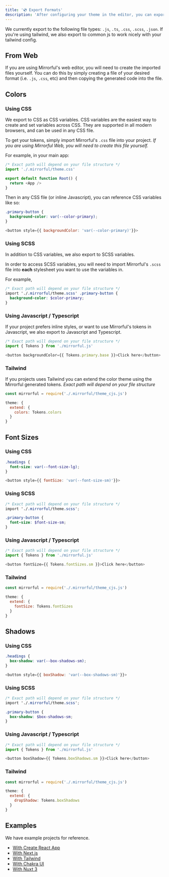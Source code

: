 ```yaml
---
title: '💿 Export Formats'
description: 'After configuring your theme in the editor, you can export it to be used by your app.'
---
```


We currently export to the following file types: `.js`, `.ts`, `.css`, `.scss`, `.json`. If you're using tailwind, we also export to common js to work nicely with your tailwind config.

## From Web

If you are using Mirrorful's web editor, you will need to create the imported files yourself. You can do this by simply creating a file of your desired format (i.e. `.js`, `.css`, etc) and then copying
the generated code into the file.

## Colors

### Using CSS

We export to CSS as CSS variables. CSS variables are the easiest way to create and set variables across CSS. They are supported in all modern browsers, and can be used in any CSS file.

To get your tokens, simply import Mirrorful's `.css` file into your project. _If you are using Mirrorful Web, you will need to create this file yourself._

For example, in your main app:

```javascript
/* Exact path will depend on your file structure */
import './.mirrorful/theme.css'

export default function Root() {
  return <App />
}
```

Then in any CSS file (or inline Javascript), you can reference CSS variables like so:

```css
.primary-button {
  background-color: var(--color-primary);
}
```

```javascript
<button style={{ backgroundColor: 'var(--color-primary)'}}>
```

### Using SCSS

In addition to CSS variables, we also export to SCSS variables.

In order to access SCSS variables, you will need to import Mirrorful's `.scss` file into **each** stylesheet you want to use the variables in.

For example,

```scss
/* Exact path will depend on your file structure */
import './.mirrorful/theme.scss' .primary-button {
  background-color: $color-primary;
}
```

### Using Javascript / Typescript

If your project prefers inline styles, or want to use Mirrorful's tokens in Javascript, we also export to Javascript and Typescript.

```javascript
/* Exact path will depend on your file structure */
import { Tokens } from './mirrorful.js'

<button backgroundColor={{ Tokens.primary.base }}>Click here</button>
```

### Tailwind

If you projects uses Tailwind you can extend the color theme using the Mirrorful generated tokens.
_Exact path will depend on your file structure_

```javascript
const mirrorful = require('./.mirrorful/theme_cjs.js')

theme: {
  extend: {
    colors: Tokens.colors
  }
}
```

## Font Sizes

### Using CSS

```css
.headings {
  font-size: var(--font-size-lg);
}
```

```javascript
<button style={{ fontSize: 'var(--font-size-sm)'}}>
```

### Using SCSS

```scss
/* Exact path will depend on your file structure */
import './.mirrorful/theme.scss';

.primary-button {
  font-size: $font-size-sm;
}
```

### Using Javascript / Typescript

```javascript
/* Exact path will depend on your file structure */
import { Tokens } from './mirrorful.js'

<button fontSize={{ Tokens.fontSizes.sm }}>Click here</button>
```

### Tailwind

```javascript
const mirrorful = require('./.mirrorful/theme_cjs.js')

theme: {
  extend: {
    fontSize: Tokens.fontSizes
  }
}
```

## Shadows

### Using CSS

```css
.headings {
  box-shadow: var(--box-shadows-sm);
}
```

```javascript
<button style={{ boxShadow: 'var(--box-shadows-sm)'}}>
```

### Using SCSS

```scss
/* Exact path will depend on your file structure */
import './.mirrorful/theme.scss';

.primary-button {
  box-shadow: $box-shadows-sm;
}
```

### Using Javascript / Typescript

```javascript
/* Exact path will depend on your file structure */
import { Tokens } from './mirrorful.js'

<button boxShadow={{ Tokens.boxShadows.sm }}>Click here</button>
```

### Tailwind

```javascript
const mirrorful = require('./.mirrorful/theme_cjs.js')

theme: {
  extend: {
    dropShadow: Tokens.boxShadows
  }
}
```

## Examples

We have example projects for reference.

- [With Create React App](https://github.com/Mirrorful/mirrorful/tree/main/examples/create-react-app)
- [With Next.js](https://github.com/Mirrorful/mirrorful/tree/main/examples/with-chakra-ui)
- [With Tailwind](https://github.com/Mirrorful/mirrorful/tree/main/examples/tailwind-next)
- [With Chakra UI](https://github.com/Mirrorful/mirrorful/tree/main/examples/with-chakra-ui)
- [With Nuxt 3](https://github.com/Mirrorful/mirrorful/tree/main/examples/nuxt-3)
